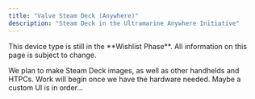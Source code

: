 ```yaml
---
title: "Valve Steam Deck (Anywhere)"
description: "Steam Deck in the Ultramarine Anywhere Initiative"
---
```



<Alert type="info">
  This device type is still in the **Wishlist Phase**. All information on this
  page is subject to change.
</Alert>

We plan to make Steam Deck images, as well as other handhelds and HTPCs. Work will begin once we have the hardware needed. Maybe a custom UI is in order...
